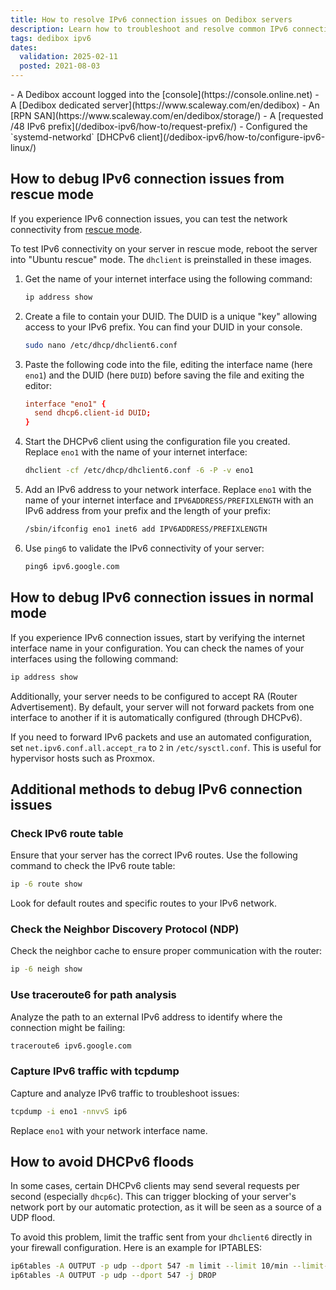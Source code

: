```yaml
---
title: How to resolve IPv6 connection issues on Dedibox servers
description: Learn how to troubleshoot and resolve common IPv6 connection issues on your Dedibox server with our step-by-step guide.
tags: dedibox ipv6
dates:
  validation: 2025-02-11
  posted: 2021-08-03
---
```



<Requirements />
- A Dedibox account logged into the [console](https://console.online.net)
- A [Dedibox dedicated server](https://www.scaleway.com/en/dedibox)
- An [RPN SAN](https://www.scaleway.com/en/dedibox/storage/)
- A [requested /48 IPv6 prefix](/dedibox-ipv6/how-to/request-prefix/)
- Configured the `systemd-networkd` [DHCPv6 client](/dedibox-ipv6/how-to/configure-ipv6-linux/)


## How to debug IPv6 connection issues from rescue mode

If you experience IPv6 connection issues, you can test the network connectivity from [rescue mode](/dedibox/how-to/use-rescue-mode/).

To test IPv6 connectivity on your server in rescue mode, reboot the server into "Ubuntu rescue" mode. The `dhclient` is preinstalled in these images.

1. Get the name of your internet interface using the following command:
    ```bash
    ip address show
    ```
2. Create a file to contain your DUID. The DUID is a unique "key" allowing access to your IPv6 prefix. You can find your DUID in your console.
    ```bash
    sudo nano /etc/dhcp/dhclient6.conf
    ```
3. Paste the following code into the file, editing the interface name (here `eno1`) and the DUID (here `DUID`) before saving the file and exiting the editor:
    ```conf
    interface "eno1" {
      send dhcp6.client-id DUID;
    }
    ```
4. Start the DHCPv6 client using the configuration file you created. Replace `eno1` with the name of your internet interface:
    ```bash
    dhclient -cf /etc/dhcp/dhclient6.conf -6 -P -v eno1
    ```
5. Add an IPv6 address to your network interface. Replace `eno1` with the name of your internet interface and `IPV6ADDRESS/PREFIXLENGTH` with an IPv6 address from your prefix and the length of your prefix:
    ```bash
    /sbin/ifconfig eno1 inet6 add IPV6ADDRESS/PREFIXLENGTH
    ```
6. Use `ping6` to validate the IPv6 connectivity of your server:
    ```bash
    ping6 ipv6.google.com
    ```

## How to debug IPv6 connection issues in normal mode

If you experience IPv6 connection issues, start by verifying the internet interface name in your configuration. You can check the names of your interfaces using the following command:
```bash
ip address show
```

Additionally, your server needs to be configured to accept RA (Router Advertisement). By default, your server will not forward packets from one interface to another if it is automatically configured (through DHCPv6).

If you need to forward IPv6 packets and use an automated configuration, set `net.ipv6.conf.all.accept_ra` to `2` in `/etc/sysctl.conf`. This is useful for hypervisor hosts such as Proxmox.

## Additional methods to debug IPv6 connection issues

### Check IPv6 route table
Ensure that your server has the correct IPv6 routes. Use the following command to check the IPv6 route table:
```bash
ip -6 route show
```
Look for default routes and specific routes to your IPv6 network.

### Check the Neighbor Discovery Protocol (NDP)
Check the neighbor cache to ensure proper communication with the router:
```bash
ip -6 neigh show
```

### Use traceroute6 for path analysis
Analyze the path to an external IPv6 address to identify where the connection might be failing:
```bash
traceroute6 ipv6.google.com
```

### Capture IPv6 traffic with tcpdump
Capture and analyze IPv6 traffic to troubleshoot issues:
```bash
tcpdump -i eno1 -nnvvS ip6
```
Replace `eno1` with your network interface name.

## How to avoid DHCPv6 floods

In some cases, certain DHCPv6 clients may send several requests per second (especially `dhcp6c`). This can trigger blocking of your server's network port by our automatic protection, as it will be seen as a source of a UDP flood.

To avoid this problem, limit the traffic sent from your `dhclient6` directly in your firewall configuration. Here is an example for IPTABLES:
```bash
ip6tables -A OUTPUT -p udp --dport 547 -m limit --limit 10/min --limit-burst 5 -j ACCEPT
ip6tables -A OUTPUT -p udp --dport 547 -j DROP
```
